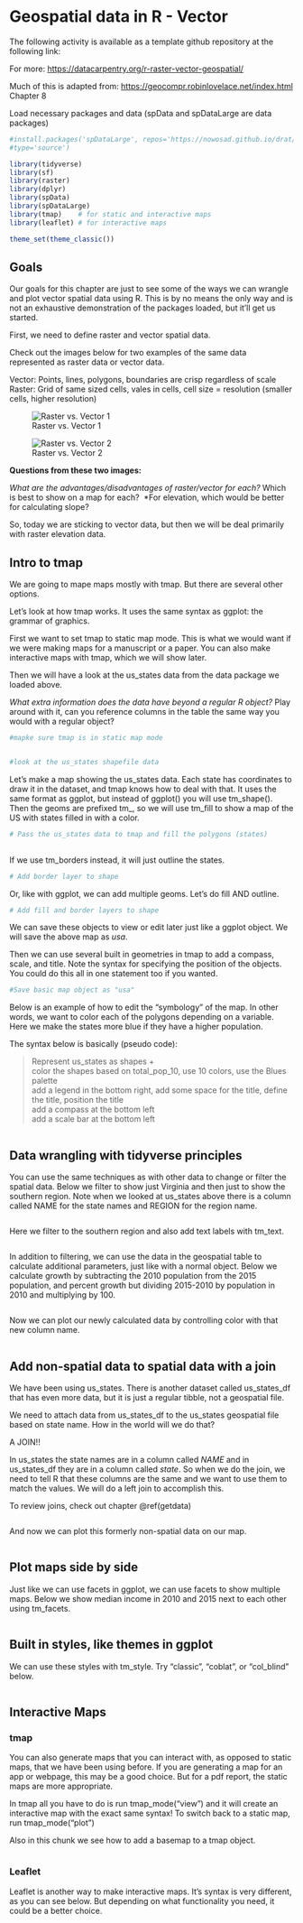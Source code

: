 # Geospatial data in R - Vector {#rgeospatial}

The following activity is available as a template github repository at the following link:

For more: <https://datacarpentry.org/r-raster-vector-geospatial/>

Much of this is adapted from: <https://geocompr.robinlovelace.net/index.html> Chapter 8

Load necessary packages and data (spData and spDataLarge are data packages)

```r
#install.packages('spDataLarge', repos='https://nowosad.github.io/drat/',
#type='source')

library(tidyverse)
library(sf)
library(raster)
library(dplyr)
library(spData)
library(spDataLarge)
library(tmap)    # for static and interactive maps
library(leaflet) # for interactive maps

theme_set(theme_classic())
```

## Goals

Our goals for this chapter are just to see some of the ways we can wrangle and plot vector spatial data using R. This is by no means the only way and is not an exhaustive demonstration of the packages loaded, but it'll get us started.

First, we need to define raster and vector spatial data.

Check out the images below for two examples of the same data represented as raster data or vector data.

Vector: Points, lines, polygons, boundaries are crisp regardless of scale Raster: Grid of same sized cells, vales in cells, cell size = resolution (smaller cells, higher resolution)

![Raster vs. Vector 1](images/raster vector1.png "Raster vs. Vector 1")

![Raster vs. Vector 2](images/raster vector2.png "Raster vs. Vector 2")

**Questions from these two images:**

*What are the advantages/disadvantages of raster/vector for each?* Which is best to show on a map for each?  \*For elevation, which would be better for calculating slope? 

So, today we are sticking to vector data, but then we will be deal primarily with raster elevation data.

## Intro to tmap

We are going to mape maps mostly with tmap. But there are several other options.

Let's look at how tmap works. It uses the same syntax as ggplot: the grammar of graphics.

First we want to set tmap to static map mode. This is what we would want if we were making maps for a manuscript or a paper. You can also make interactive maps with tmap, which we will show later.

Then we will have a look at the us_states data from the data package we loaded above.

*What extra information does the data have beyond a regular R object?* Play around with it, can you reference columns in the table the same way you would with a regular object?

```r
#mapke sure tmap is in static map mode


#look at the us_states shapefile data


```

Let's make a map showing the us_states data. Each state has coordinates to draw it in the dataset, and tmap knows how to deal with that. It uses the same format as ggplot, but instead of ggplot() you will use tm_shape(). Then the geoms are prefixed tm\_, so we will use tm_fill to show a map of the US with states filled in with a color.

```r
# Pass the us_states data to tmap and fill the polygons (states)
 
```

If we use tm_borders instead, it will just outline the states.

```r
# Add border layer to shape

```

Or, like with ggplot, we can add multiple geoms. Let's do fill AND outline.

```r
# Add fill and border layers to shape

```

We can save these objects to view or edit later just like a ggplot object. We will save the above map as *usa*.

Then we can use several built in geometries in tmap to add a compass, scale, and title. Note the syntax for specifying the position of the objects. You could do this all in one statement too if you wanted.

```r
#Save basic map object as "usa"

```

Below is an example of how to edit the "symbology" of the map. In other words, we want to color each of the polygons depending on a variable. Here we make the states more blue if they have a higher population.

The syntax below is basically (pseudo code):

> Represent us_states as shapes +\
> color the shapes based on total_pop_10, use 10 colors, use the Blues palette\
> add a legend in the bottom right, add some space for the title, define the title, position the title\
> add a compass at the bottom left\
> add a scale bar at the bottom left\

```r

```

## Data wrangling with tidyverse principles

You can use the same techniques as with other data to change or filter the spatial data. Below we filter to show just Virginia and then just to show the southern region. Note when we looked at us_states above there is a column called NAME for the state names and REGION for the region name.

```r

```

Here we filter to the southern region and also add text labels with tm_text.

```r

```

In addition to filtering, we can use the data in the geospatial table to calculate additional parameters, just like with a normal object. Below we calculate growth by subtracting the 2010 population from the 2015 population, and percent growth but dividing 2015-2010 by population in 2010 and multiplying by 100.

```r

```

Now we can plot our newly calculated data by controlling color with that new column name.

```r

```

## Add non-spatial data to spatial data with a join

We have been using us_states. There is another dataset called us_states_df that has even more data, but it is just a regular tibble, not a geospatial file.

We need to attach data from us_states_df to the us_states geospatial file based on state name. How in the world will we do that?

A JOIN!!

In us_states the state names are in a column called *NAME* and in us_states_df they are in a column called *state*. So when we do the join, we need to tell R that these columns are the same and we want to use them to match the values. We will do a left join to accomplish this.

To review joins, check out chapter \@ref(getdata)

```r

```

And now we can plot this formerly non-spatial data on our map.

```r

```

## Plot maps side by side

Just like we can use facets in ggplot, we can use facets to show multiple maps. Below we show median income in 2010 and 2015 next to each other using tm_facets.

```r

```

## Built in styles, like themes in ggplot

We can use these styles with tm_style. Try "classic", "coblat", or "col_blind" below.

```r

```

## Interactive Maps

### tmap

You can also generate maps that you can interact with, as opposed to static maps, that we have been using before. If you are generating a map for an app or webpage, this may be a good choice. But for a pdf report, the static maps are more appropriate.

In tmap all you have to do is run tmap_mode("view") and it will create an interactive map with the exact same syntax! To switch back to a static map, run tmap_mode("plot")

Also in this chunk we see how to add a basemap to a tmap object.

```r

```

### Leaflet

Leaflet is another way to make interactive maps. It's syntax is very different, as you can see below. But depending on what functionality you need, it could be a better choice.

```r

```

